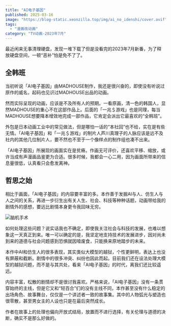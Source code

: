 ```yaml
---
title: "AI电子基因"
published: 2025-03-16
image: "https://blog-static.xeonzilla.top/img/ai_no_idenshi/cover.avif"
tags:
  - "漫画改动画"
category: "TV动画-2023年7月"
---
```

最近闲来无事清理硬盘，发现一堆下载了但是没看完的2023年7月新番，为了释放硬盘空间，一顿“恶补”怕是免不了了。

## 全韩班
当初听说「AI电子基因」由MADHOUSE制作，我还是很兴奋的，即使没有听说过原作的威名，起码也见识过MADHOUSE出品的动画。

然而实际呈现的动画，应该是不及所有人的预期。一看原画，清一色的韩国人，显然MADHOUSE的重心不在这部作品上。后面的「一兆＄游戏」也是同理，每当MADHOUSE想要降本增效地完成一部作品，它肯定会派出它最喜欢的“全韩班”。

外包是日本动画工业中的常见做法，但是哪怕一话的“本社回”也不给，实在是有些无情。「AI电子基因」和「一兆＄游戏」的制片人芦川真理子的人脉应该是远不及社内的其他几位制片人，要不然也不至于一个像样点的制作组也凑不出来。

「AI电子基因」所展现的画面实在是贫瘠。作画无可评价，还喜欢平移、缩放，或许当成有声漫画品鉴更为合适。很多时候，我都会一心二用，因为画面所带来的信息量很低，认真看只会愈发离神。

## 哲思之始
相比于画面，「AI电子基因」的内容要丰富的多。本作善于发掘AI与人、仿生人与人之间的关系，再进一步衍生出有关人生、社会、科技等种种话题，动画带给我的剧情外的感想，要远比剧情本身更令我回味无穷。

![脑机手术](https://blog-static.xeonzilla.top/img/ai_no_idenshi/01.avif "脑机手术")

如何处理这些问题？说实话我也不确定，即使我关注社会与科技的发展，也难以想象这一天真正到来。唯一可以确定的是，我坚定地支持技术的发展进步，因对尚未到来的道德与社会问题感到恐惧就因噎废食，只能换来原地踏步的未来。

本作中AI和仿生人的很多表现，其实类似大模型的越狱，个性更鲜明，表达上也没有屏蔽和截断。剧情中的很多冲突、纠纷也因此而起。目前我们还在设法处理大模型的越狱问题，而不是与其共处，看来「AI电子基因」的时代，离我们还比较遥远。

内容丰富，松散的剧情却不是很讨我喜欢。严格来说，「AI电子基因」没有一条贯穿始终的主线，但是它又和“轻百合”们的没有主线不同，本作甚至没有什么稳定的出场角色、故事舞台，仅仅是一个讲述者一致的故事集。其中的人物弧光与塑造也很零散，甚至男女主的人设也只是在最后突然成长。

作者在故事上的处理也偏向开放式结局，放置而不进行选择，有关伦理与道德的决断，确实不是那么好做的。
